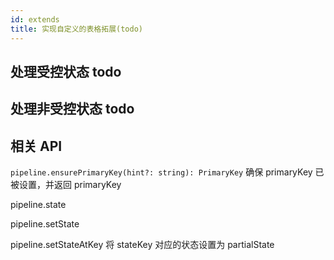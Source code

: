 ```yaml
---
id: extends
title: 实现自定义的表格拓展(todo)
---
```


## 处理受控状态 todo

## 处理非受控状态 todo

## 相关 API

`pipeline.ensurePrimaryKey(hint?: string): PrimaryKey`
确保 primaryKey 已被设置，并返回 primaryKey

pipeline.state

pipeline.setState

pipeline.setStateAtKey 将 stateKey 对应的状态设置为 partialState
